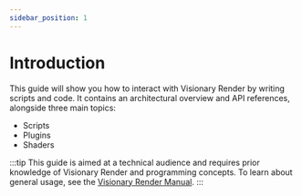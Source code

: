 ```yaml
---
sidebar_position: 1
---
```


# Introduction

This guide will show you how to interact with Visionary Render by writing scripts and code. It contains an architectural overview and API references, alongside three main topics:

- Scripts
- Plugins
- Shaders

:::tip
This guide is aimed at a technical audience and requires prior knowledge of Visionary Render and programming concepts. To learn about general usage, see the [Visionary Render Manual](../visionary-render/introduction.mdx).
:::
